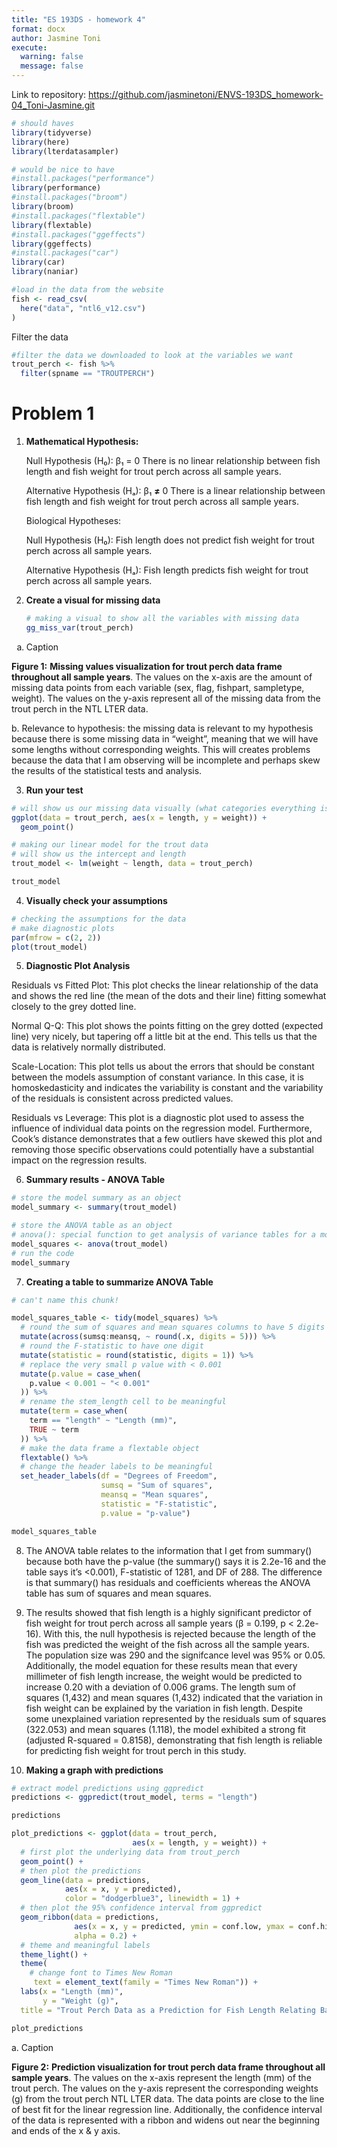 ```yaml
---
title: "ES 193DS - homework 4"
format: docx
author: Jasmine Toni
execute: 
  warning: false
  message: false
---
```


Link to repository: <https://github.com/jasminetoni/ENVS-193DS_homework-04_Toni-Jasmine.git>

```r
# should haves
library(tidyverse)
library(here)
library(lterdatasampler)

# would be nice to have
#install.packages("performance")
library(performance)
#install.packages("broom")
library(broom)
#install.packages("flextable")
library(flextable)
#install.packages("ggeffects")
library(ggeffects)
#install.packages("car")
library(car)
library(naniar)
```

```r
#load in the data from the website
fish <- read_csv(
  here("data", "ntl6_v12.csv")
)
```

Filter the data

```r
#filter the data we downloaded to look at the variables we want
trout_perch <- fish %>%
  filter(spname == "TROUTPERCH")
```

# Problem 1

1.  **Mathematical Hypothesis:**

    Null Hypothesis (H₀): β₁ = 0 There is no linear relationship between fish length and fish weight for trout perch across all sample years.

    Alternative Hypothesis (Hₐ): β₁ **≠** 0 There is a linear relationship between fish length and fish weight for trout perch across all sample years.

    Biological Hypotheses:

    Null Hypothesis (H₀): Fish length does not predict fish weight for trout perch across all sample years.

    Alternative Hypothesis (Hₐ): Fish length predicts fish weight for trout perch across all sample years.

2.  **Create a visual for missing data**

    ```r
    # making a visual to show all the variables with missing data
    gg_miss_var(trout_perch)
    ```

a. Caption

**Figure 1:** **Missing values visualization for trout perch data frame throughout all sample years**. The values on the x-axis are the amount of missing data points from each variable (sex, flag, fishpart, sampletype, weight). The values on the y-axis represent all of the missing data from the trout perch in the NTL LTER data.

b\. Relevance to hypothesis: the missing data is relevant to my hypothesis because there is some missing data in "weight", meaning that we will have some lengths without corresponding weights. This will creates problems because the data that I am observing will be incomplete and perhaps skew the results of the statistical tests and analysis.

3.  **Run your test**

```r
# will show us our missing data visually (what categories everything is missing in)
ggplot(data = trout_perch, aes(x = length, y = weight)) +
  geom_point()
```

```r
# making our linear model for the trout data
# will show us the intercept and length
trout_model <- lm(weight ~ length, data = trout_perch)

trout_model
```

4.  **Visually check your assumptions**

```r
# checking the assumptions for the data
# make diagnostic plots
par(mfrow = c(2, 2))
plot(trout_model)
```

5.  **Diagnostic Plot Analysis**

Residuals vs Fitted Plot: This plot checks the linear relationship of the data and shows the red line (the mean of the dots and their line) fitting somewhat closely to the grey dotted line.

Normal Q-Q: This plot shows the points fitting on the grey dotted (expected line) very nicely, but tapering off a little bit at the end. This tells us that the data is relatively normally distributed.

Scale-Location: This plot tells us about the errors that should be constant between the models assumption of constant variance. In this case, it is homoskedasticity and indicates the variability is constant and the variability of the residuals is consistent across predicted values.

Residuals vs Leverage: This plot is a diagnostic plot used to assess the influence of individual data points on the regression model. Furthermore, Cook's distance demonstrates that a few outliers have skewed this plot and removing those specific observations could potentially have a substantial impact on the regression results.

6.  **Summary results - ANOVA Table**

```r
# store the model summary as an object
model_summary <- summary(trout_model)

# store the ANOVA table as an object
# anova(): special function to get analysis of variance tables for a model
model_squares <- anova(trout_model)
# run the code
model_summary
```

7.  **Creating a table to summarize ANOVA Table**

```r
# can't name this chunk!

model_squares_table <- tidy(model_squares) %>% 
  # round the sum of squares and mean squares columns to have 5 digits (could be less)
  mutate(across(sumsq:meansq, ~ round(.x, digits = 5))) %>% 
  # round the F-statistic to have one digit
  mutate(statistic = round(statistic, digits = 1)) %>% 
  # replace the very small p value with < 0.001
  mutate(p.value = case_when(
    p.value < 0.001 ~ "< 0.001"
  )) %>% 
  # rename the stem_length cell to be meaningful
  mutate(term = case_when(
    term == "length" ~ "Length (mm)",
    TRUE ~ term
  )) %>% 
  # make the data frame a flextable object
  flextable() %>% 
  # change the header labels to be meaningful
  set_header_labels(df = "Degrees of Freedom", 
                    sumsq = "Sum of squares",
                    meansq = "Mean squares",
                    statistic = "F-statistic",
                    p.value = "p-value")

model_squares_table
```

8.  The ANOVA table relates to the information that I get from summary() because both have the p-value (the summary() says it is 2.2e-16 and the table says it's \<0.001), F-statistic of 1281, and DF of 288. The difference is that summary() has residuals and coefficients whereas the ANOVA table has sum of squares and mean squares.

9.  The results showed that fish length is a highly significant predictor of fish weight for trout perch across all sample years (β = 0.199, p \< 2.2e-16). With this, the null hypothesis is rejected because the length of the fish was predicted the weight of the fish across all the sample years. The population size was 290 and the signifcance level was 95% or 0.05. Additionally, the model equation for these results mean that every millimeter of fish length increase, the weight would be predicted to increase 0.20 with a deviation of 0.006 grams. The length sum of squares (1,432) and mean squares (1,432) indicated that the variation in fish weight can be explained by the variation in fish length. Despite some unexplained variation represented by the residuals sum of squares (322.053) and mean squares (1.118), the model exhibited a strong fit (adjusted R-squared = 0.8158), demonstrating that fish length is reliable for predicting fish weight for trout perch in this study.

10. **Making a graph with predictions**

```r
# extract model predictions using ggpredict
predictions <- ggpredict(trout_model, terms = "length")

predictions
```

```r
plot_predictions <- ggplot(data = trout_perch, 
                           aes(x = length, y = weight)) +
  # first plot the underlying data from trout_perch
  geom_point() +
  # then plot the predictions
  geom_line(data = predictions, 
            aes(x = x, y = predicted), 
            color = "dodgerblue3", linewidth = 1) +
  # then plot the 95% confidence interval from ggpredict
  geom_ribbon(data = predictions, 
              aes(x = x, y = predicted, ymin = conf.low, ymax = conf.high), 
              alpha = 0.2) +
  # theme and meaningful labels
  theme_light() +
  theme(
    # change font to Times New Roman
     text = element_text(family = "Times New Roman")) +
  labs(x = "Length (mm)",
       y = "Weight (g)",
  title = "Trout Perch Data as a Prediction for Fish Length Relating Back to Fish Weight")

plot_predictions
```

a\. Caption

**Figure 2:** **Prediction visualization for trout perch data frame throughout all sample years**. The values on the x-axis represent the length (mm) of the trout perch. The values on the y-axis represent the corresponding weights (g) from the trout perch NTL LTER data. The data points are close to the line of best fit for the linear regression line. Additionally, the confidence interval of the data is represented with a ribbon and widens out near the beginning and ends of the x & y axis.
